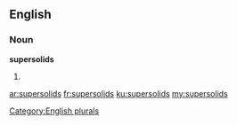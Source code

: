 ==English==

===Noun===
'''supersolids'''

# {{plural of|supersolid}}

[[Category:English plurals]]

[[ar:supersolids]]
[[fr:supersolids]]
[[ku:supersolids]]
[[my:supersolids]]